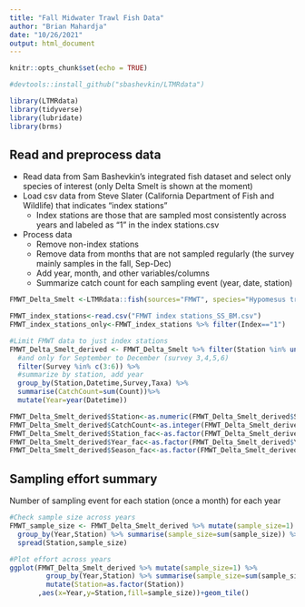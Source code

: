 ```yaml
---
title: "Fall Midwater Trawl Fish Data"
author: "Brian Mahardja"
date: "10/26/2021"
output: html_document
---
```


```r
knitr::opts_chunk$set(echo = TRUE)
```


```r
#devtools::install_github("sbashevkin/LTMRdata")

library(LTMRdata)
library(tidyverse)
library(lubridate)
library(brms)

```
## Read and preprocess data

* Read data from Sam Bashevkin's integrated fish dataset and select only species of interest (only Delta Smelt is shown at the moment)
* Load csv data from Steve Slater (California Department of Fish and Wildlife) that indicates "index stations"
  -  Index stations are those that are sampled most consistently across years and labeled as "1" in the index stations.csv
* Process data
    - Remove non-index stations
    - Remove data from months that are not sampled regularly (the survey mainly samples in the fall, Sep-Dec)
    - Add year, month, and other variables/columns
    - Summarize catch count for each sampling event (year, date, station)
    
```r
FMWT_Delta_Smelt <-LTMRdata::fish(sources="FMWT", species="Hypomesus transpacificus", size_cutoff=40)

FMWT_index_stations<-read.csv("FMWT index stations_SS_BM.csv")
FMWT_index_stations_only<-FMWT_index_stations %>% filter(Index=="1")

#Limit FMWT data to just index stations
FMWT_Delta_Smelt_derived <- FMWT_Delta_Smelt %>% filter(Station %in% unique(FMWT_index_stations_only$Station)) %>%
  #and only for September to December (survey 3,4,5,6)
  filter(Survey %in% c(3:6)) %>%
  #summarize by station, add year
  group_by(Station,Datetime,Survey,Taxa) %>%
  summarise(CatchCount=sum(Count))%>%
  mutate(Year=year(Datetime))

FMWT_Delta_Smelt_derived$Station<-as.numeric(FMWT_Delta_Smelt_derived$Station)
FMWT_Delta_Smelt_derived$CatchCount<-as.integer(FMWT_Delta_Smelt_derived$CatchCount)
FMWT_Delta_Smelt_derived$Station_fac<-as.factor(FMWT_Delta_Smelt_derived$Station)
FMWT_Delta_Smelt_derived$Year_fac<-as.factor(FMWT_Delta_Smelt_derived$Year)
FMWT_Delta_Smelt_derived$Season_fac<-as.factor(FMWT_Delta_Smelt_derived$Survey)

```

## Sampling effort summary
Number of sampling event for each station (once a month) for each year

```r

#Check sample size across years
FMWT_sample_size <- FMWT_Delta_Smelt_derived %>% mutate(sample_size=1) %>%
  group_by(Year,Station) %>% summarise(sample_size=sum(sample_size)) %>%
  spread(Station,sample_size)

#Plot effort across years
ggplot(FMWT_Delta_Smelt_derived %>% mutate(sample_size=1) %>%
         group_by(Year,Station) %>% summarise(sample_size=sum(sample_size)) %>%
         mutate(Station=as.factor(Station))
       ,aes(x=Year,y=Station,fill=sample_size))+geom_tile()

```

